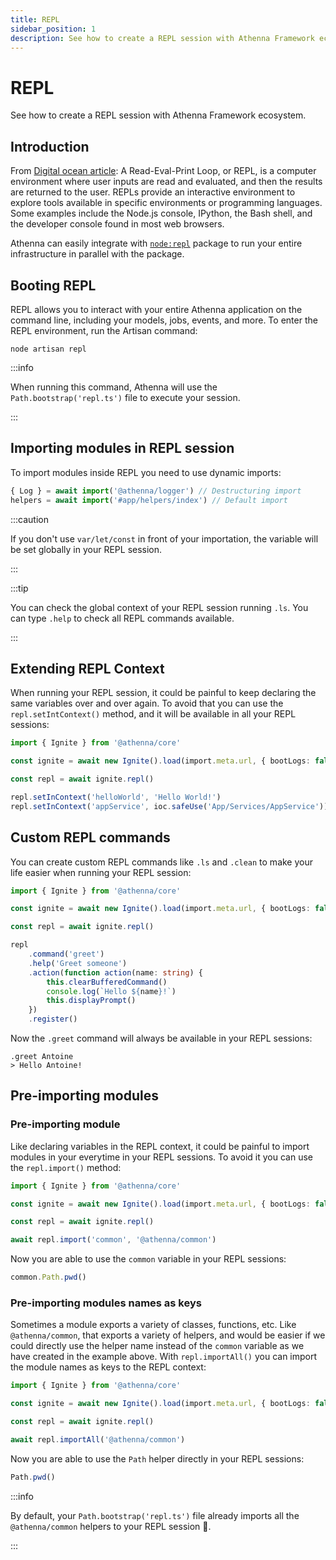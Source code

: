 ```yaml
---
title: REPL
sidebar_position: 1
description: See how to create a REPL session with Athenna Framework ecosystem.
---
```


# REPL

See how to create a REPL session with Athenna Framework ecosystem.

## Introduction

From [Digital ocean article](https://www.digitalocean.com/community/tutorials/what-is-repl): 
A Read-Eval-Print Loop, or REPL, is a computer environment 
where user inputs are read and evaluated, and then the results 
are returned to the user. REPLs provide an interactive 
environment to explore tools available in specific environments 
or programming languages. Some examples include the Node.js 
console, IPython, the Bash shell, and the developer console 
found in most web browsers.

Athenna can easily integrate with 
[`node:repl`](https://nodejs.org/api/repl.html#repl) package 
to run your entire infrastructure in parallel with the package.

## Booting REPL

REPL allows you to interact with your entire Athenna 
application on the command line, including your models,
jobs, events, and more. To enter the REPL environment, 
run the Artisan command:

```shell
node artisan repl
```

:::info

When running this command, Athenna will use the 
`Path.bootstrap('repl.ts')` file to execute your session.

:::

## Importing modules in REPL session

To import modules inside REPL you need to use dynamic imports:

```typescript
{ Log } = await import('@athenna/logger') // Destructuring import
helpers = await import('#app/helpers/index') // Default import
```

:::caution

If you don't use `var/let/const` in front of your importation, 
the variable will be set globally in your REPL session.

:::

:::tip

You can check the global context of your REPL session 
running `.ls`. You can type `.help` to check all REPL 
commands available.

:::

## Extending REPL Context

When running your REPL session, it could be painful to
keep declaring the same variables over and over again. To
avoid that you can use the `repl.setIntContext()` method,
and it will be available in all your REPL sessions:

```typescript title="Path.bootstrap('repl.ts')"
import { Ignite } from '@athenna/core'

const ignite = await new Ignite().load(import.meta.url, { bootLogs: false })

const repl = await ignite.repl()

repl.setInContext('helloWorld', 'Hello World!')
repl.setInContext('appService', ioc.safeUse('App/Services/AppService'))
```

## Custom REPL commands

You can create custom REPL commands like `.ls` and `.clean`
to make your life easier when running your REPL session:

```typescript title="Path.bootstrap('repl.ts')"
import { Ignite } from '@athenna/core'

const ignite = await new Ignite().load(import.meta.url, { bootLogs: false })

const repl = await ignite.repl()

repl
    .command('greet')
    .help('Greet someone')
    .action(function action(name: string) {
        this.clearBufferedCommand()
        console.log(`Hello ${name}!`)
        this.displayPrompt()
    })
    .register()
```

Now the `.greet` command will always be available in your
REPL sessions:

```shell
.greet Antoine
> Hello Antoine!
```

## Pre-importing modules

### Pre-importing module

Like declaring variables in the REPL context, it could be painful
to import modules in your everytime in your REPL sessions. To avoid
it you can use the `repl.import()` method:

```typescript
import { Ignite } from '@athenna/core'

const ignite = await new Ignite().load(import.meta.url, { bootLogs: false })

const repl = await ignite.repl()

await repl.import('common', '@athenna/common')
```

Now you are able to use the `common` variable in your REPL sessions:

```typescript
common.Path.pwd()
```

### Pre-importing modules names as keys

Sometimes a module exports a variety of classes, functions, etc.
Like `@athenna/common`, that exports a variety of helpers, and would
be easier if we could directly use the helper name instead
of the `common` variable as we have created in the example above.
With `repl.importAll()` you can import the module names as keys to
the REPL context:

```typescript
import { Ignite } from '@athenna/core'

const ignite = await new Ignite().load(import.meta.url, { bootLogs: false })

const repl = await ignite.repl()

await repl.importAll('@athenna/common')
```

Now you are able to use the `Path` helper directly in your REPL sessions:

```typescript
Path.pwd()
```

:::info

By default, your `Path.bootstrap('repl.ts')` file already
imports all the `@athenna/common` helpers to your REPL session 🤩.

:::
